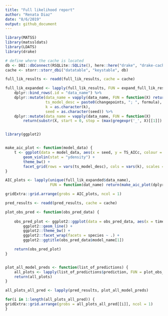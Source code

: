 ```yaml
---
title: "Full likelihood report"
author: "Renata Diaz"
date: "8/6/2019"
output: github_document
---
```


```r

library(MATSS)
library(matssldats)
library(LDATS)
library(drake)

# define where the cache is located
db <- DBI::dbConnect(RSQLite::SQLite(), here::here("drake", "drake-cache.sqlite"))
cache <- storr::storr_dbi("datatable", "keystable", db)

full_lik_results <- readd(full_lik_results, cache = cache)

```

```r

full_lik_expanded <- lapply(full_lik_results, FUN = expand_full_lik_results) %>%
    dplyr::bind_rows(.id = "data_name") %>%
    dplyr::mutate(data_name = vapply(data_name, FUN = function(X) return(unlist(strsplit(X, split = "lda_"))[[2]]), FUN.VALUE = "mtquad"),
                  ts_model_desc = paste0(changepoints, "; ", formula),
                  k = as.character(k),
                  seed = as.character(seed)) %>%
    dplyr::mutate(data_name = vapply(data_name, FUN = function(X) 
        return(substr(X, start = 0, stop = (max(gregexpr('_', X)[[1]]) - 1))), FUN.VALUE = "mt"))



```

```r

library(ggplot2)


make_aic_plot <- function(model_data) {
    t <- ggplot(data = model_data, aes(x = seed, y = TS_AICc, colour = seed)) + 
        geom_violin(stat = "ydensity") +
        theme_bw() +
        facet_grid(rows = vars(ts_model_desc), cols = vars(k), scales = "fixed", switch = "y")
}

AIC_plots <- lapply(unique(full_lik_expanded$data_name),
                    FUN = function(dat_name) return(make_aic_plot(dplyr::filter(full_lik_expanded, data_name == dat_name))))

gridExtra::grid.arrange(grobs = AIC_plots, ncol = 1)

```

```r

pred_results <- readd(pred_results, cache = cache)

plot_obs_pred <- function(obs_pred_data) {
    
    obs_pred_plot <- ggplot2::ggplot(data = obs_pred_data, aes(x = timestep, y = abundance, color = source)) +
        ggplot2::geom_line() +
        ggplot2::theme_bw() +
        ggplot2::facet_wrap(facets = species ~ .) +
        ggplot2::ggtitle(obs_pred_data$model_name[1])

    return(obs_pred_plot)
}


plot_all_model_preds <- function(list_of_predictions) {
    all_plots <- lapply(list_of_predictions$prediction, FUN = plot_obs_pred)
    return(all_plots)
}

all_plots_all_pred <- lapply(pred_results, plot_all_model_preds)

for(i in 1:length(all_plots_all_pred)) {
gridExtra::grid.arrange(grobs = all_plots_all_pred[[i]], ncol = 1)
}

```
